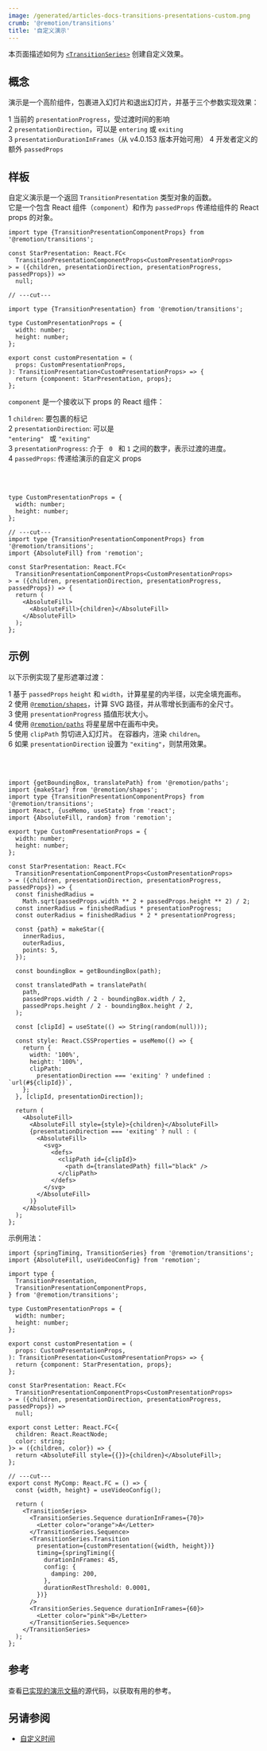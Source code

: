 ```yaml
---
image: /generated/articles-docs-transitions-presentations-custom.png
crumb: '@remotion/transitions'
title: '自定义演示'
---
```


本页面描述如何为 [`<TransitionSeries>`](/docs/transitions/transitionseries) 创建自定义效果。

## 概念

演示是一个高阶组件，包裹进入幻灯片和退出幻灯片，并基于三个参数实现效果：

<Step>1</Step> 当前的 <code>presentationProgress</code>，受过渡时间的影响
<br />
<Step>2</Step> <code>presentationDirection</code>，可以是 <code>entering</code> 或 <code>exiting</code>
<br />
<Step>3</Step> <code>presentationDurationInFrames</code>（从 v4.0.153 版本开始可用）
<Step>4</Step> 开发者定义的额外 <code>passedProps</code>

## 样板

自定义演示是一个返回 `TransitionPresentation` 类型对象的函数。  
它是一个包含 React 组件（`component`）和作为 `passedProps` 传递给组件的 React props 的对象。

```tsx twoslash title="custom-presentation.tsx"
import type {TransitionPresentationComponentProps} from '@remotion/transitions';

const StarPresentation: React.FC<
  TransitionPresentationComponentProps<CustomPresentationProps>
> = ({children, presentationDirection, presentationProgress, passedProps}) =>
  null;

// ---cut---

import type {TransitionPresentation} from '@remotion/transitions';

type CustomPresentationProps = {
  width: number;
  height: number;
};

export const customPresentation = (
  props: CustomPresentationProps,
): TransitionPresentation<CustomPresentationProps> => {
  return {component: StarPresentation, props};
};
```

`component` 是一个接收以下 props 的 React 组件：

<Step>1</Step> <code>children</code>: 要包裹的标记
<br />
<Step>2</Step> <code>presentationDirection</code>: 可以是 <code>
  "entering"
</code> 或 <code>"exiting"</code>
<br />
<Step>3</Step> <code>presentationProgress</code>: 介于 <code>
  0
</code> 和 <code>1</code> 之间的数字，表示过渡的进度。
<br />
<Step>4</Step> <code>passedProps</code>: 传递给演示的自定义 props

<br />
<br />

```tsx twoslash title="StarPresentation.tsx"
type CustomPresentationProps = {
  width: number;
  height: number;
};

// ---cut---
import type {TransitionPresentationComponentProps} from '@remotion/transitions';
import {AbsoluteFill} from 'remotion';

const StarPresentation: React.FC<
  TransitionPresentationComponentProps<CustomPresentationProps>
> = ({children, presentationDirection, presentationProgress, passedProps}) => {
  return (
    <AbsoluteFill>
      <AbsoluteFill>{children}</AbsoluteFill>
    </AbsoluteFill>
  );
};
```

## 示例

<Demo type="custom-presentation" />

以下示例实现了星形遮罩过渡：

<Step>1</Step> 基于 <code>passedProps</code> <code>height</code> 和 <code>width</code>，计算星星的内半径，以完全填充画布。
<br />
<Step>2</Step> 使用 <a href="/docs/shapes"><code>@remotion/shapes</code></a>，计算 SVG 路径，并从零增长到画布的全尺寸。 <br />
<Step>3</Step> 使用 <code>presentationProgress</code> 插值形状大小。 <br /> <Step>4</Step> 使用 <a href="/docs/paths"><code>@remotion/paths</code></a> 将星星居中在画布中央。
<br />
<Step>5</Step> 使用 <code>clipPath</code> 剪切进入幻灯片。
在容器内，渲染 <code>children</code>。
<br />
<Step>6</Step> 如果 <code>presentationDirection</code> 设置为 <code>"exiting"</code>，则禁用效果。


<br />
<br />

```tsx twoslash title="StarPresentation.tsx"
import {getBoundingBox, translatePath} from '@remotion/paths';
import {makeStar} from '@remotion/shapes';
import type {TransitionPresentationComponentProps} from '@remotion/transitions';
import React, {useMemo, useState} from 'react';
import {AbsoluteFill, random} from 'remotion';

export type CustomPresentationProps = {
  width: number;
  height: number;
};

const StarPresentation: React.FC<
  TransitionPresentationComponentProps<CustomPresentationProps>
> = ({children, presentationDirection, presentationProgress, passedProps}) => {
  const finishedRadius =
    Math.sqrt(passedProps.width ** 2 + passedProps.height ** 2) / 2;
  const innerRadius = finishedRadius * presentationProgress;
  const outerRadius = finishedRadius * 2 * presentationProgress;

  const {path} = makeStar({
    innerRadius,
    outerRadius,
    points: 5,
  });

  const boundingBox = getBoundingBox(path);

  const translatedPath = translatePath(
    path,
    passedProps.width / 2 - boundingBox.width / 2,
    passedProps.height / 2 - boundingBox.height / 2,
  );

  const [clipId] = useState(() => String(random(null)));

  const style: React.CSSProperties = useMemo(() => {
    return {
      width: '100%',
      height: '100%',
      clipPath:
        presentationDirection === 'exiting' ? undefined : `url(#${clipId})`,
    };
  }, [clipId, presentationDirection]);

  return (
    <AbsoluteFill>
      <AbsoluteFill style={style}>{children}</AbsoluteFill>
      {presentationDirection === 'exiting' ? null : (
        <AbsoluteFill>
          <svg>
            <defs>
              <clipPath id={clipId}>
                <path d={translatedPath} fill="black" />
              </clipPath>
            </defs>
          </svg>
        </AbsoluteFill>
      )}
    </AbsoluteFill>
  );
};
```

示例用法：

```tsx twoslash title="MyComp.tsx"
import {springTiming, TransitionSeries} from '@remotion/transitions';
import {AbsoluteFill, useVideoConfig} from 'remotion';

import type {
  TransitionPresentation,
  TransitionPresentationComponentProps,
} from '@remotion/transitions';

type CustomPresentationProps = {
  width: number;
  height: number;
};

export const customPresentation = (
  props: CustomPresentationProps,
): TransitionPresentation<CustomPresentationProps> => {
  return {component: StarPresentation, props};
};

const StarPresentation: React.FC<
  TransitionPresentationComponentProps<CustomPresentationProps>
> = ({children, presentationDirection, presentationProgress, passedProps}) =>
  null;

export const Letter: React.FC<{
  children: React.ReactNode;
  color: string;
}> = ({children, color}) => {
  return <AbsoluteFill style={{}}>{children}</AbsoluteFill>;
};

// ---cut---
export const MyComp: React.FC = () => {
  const {width, height} = useVideoConfig();

  return (
    <TransitionSeries>
      <TransitionSeries.Sequence durationInFrames={70}>
        <Letter color="orange">A</Letter>
      </TransitionSeries.Sequence>
      <TransitionSeries.Transition
        presentation={customPresentation({width, height})}
        timing={springTiming({
          durationInFrames: 45,
          config: {
            damping: 200,
          },
          durationRestThreshold: 0.0001,
        })}
      />
      <TransitionSeries.Sequence durationInFrames={60}>
        <Letter color="pink">B</Letter>
      </TransitionSeries.Sequence>
    </TransitionSeries>
  );
};
```

## 参考

查看[已实现的演示文稿](https://github.com/remotion-dev/remotion/blob/main/packages/transitions/src/presentations)的源代码，以获取有用的参考。

## 另请参阅

- [自定义时间](/docs/transitions/timings/custom)

